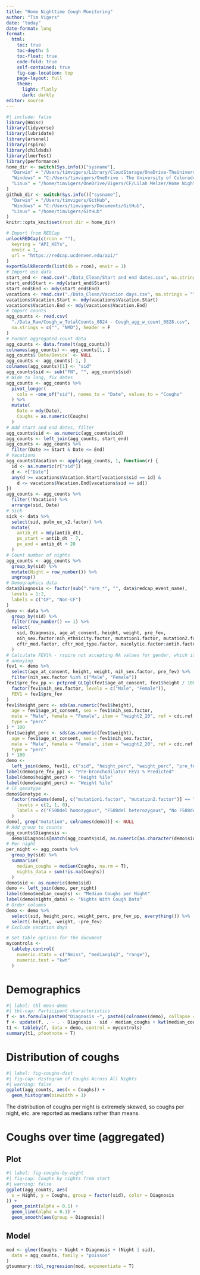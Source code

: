 ```yaml
---
title: "Home Nighttime Cough Monitoring"
author: "Tim Vigers"
date: "today"
date-format: long
format:
  html:
    toc: true
    toc-depth: 5
    toc-float: true
    code-fold: true
    self-contained: true
    fig-cap-location: top
    page-layout: full
    theme:
      light: flatly
      dark: darkly
editor: source
---
```


```r
#| include: false
library(Hmisc)
library(tidyverse)
library(lubridate)
library(arsenal)
library(rspiro)
library(childsds)
library(lmerTest)
library(performance)
home_dir <- switch(Sys.info()["sysname"],
  "Darwin" = "/Users/timvigers/Library/CloudStorage/OneDrive-TheUniversityofColoradoDenver/Vigers/CF/Lilah Melzer/Home Nighttime Cough Monitoring",
  "Windows" = "C:/Users/timvigers/OneDrive - The University of Colorado Denver/Vigers/CF/Lilah Melzer/Home Nighttime Cough Monitoring",
  "Linux" = "/home/timvigers/OneDrive/Vigers/CF/Lilah Melzer/Home Nighttime Cough Monitoring"
)
github_dir <- switch(Sys.info()["sysname"],
  "Darwin" = "/Users/timvigers/GitHub",
  "Windows" = "C:/Users/timvigers/Documents/GitHub",
  "Linux" = "/home/timvigers/GitHub"
)
knitr::opts_knit$set(root.dir = home_dir)
```

```r
# Import from REDCap
unlockREDCap(c(rcon = ""),
  keyring = "API_KEYs",
  envir = 1,
  url = "https://redcap.ucdenver.edu/api/"
)
exportBulkRecords(list(db = rcon), envir = 1)
# Import use data
start_end <- read.csv("./Data_Clean/Start and end dates.csv", na.strings = "")
start_end$Start <- mdy(start_end$Start)
start_end$End <- mdy(start_end$End)
vacations <- read.csv("./Data_Clean/Vacation days.csv", na.strings = "")
vacations$Vacation.Start <- mdy(vacations$Vacation.Start)
vacations$Vacation.End <- mdy(vacations$Vacation.End)
# Import counts
agg_counts <- read.csv(
  "./Data_Raw/Cough_w_TotalCounts_0824 - Cough_agg_w_count_0828.csv",
  na.strings = c("", "NMD"), header = F
)
# Format aggregated count data
agg_counts <- data.frame(t(agg_counts))
colnames(agg_counts) <- agg_counts[1, ]
agg_counts$`Date/Device` <- NULL
agg_counts <- agg_counts[-1, ]
colnames(agg_counts)[1] <- "sid"
agg_counts$sid <- sub("FN", "", agg_counts$sid)
# Wide to long, fix dates
agg_counts <- agg_counts %>%
  pivot_longer(
    cols = -one_of("sid"), names_to = "Date", values_to = "Coughs"
  ) %>%
  mutate(
    Date = mdy(Date),
    Coughs = as.numeric(Coughs)
  )
# Add start and end dates, filter
agg_counts$sid <- as.numeric(agg_counts$sid)
agg_counts <- left_join(agg_counts, start_end)
agg_counts <- agg_counts %>%
  filter(Date >= Start & Date <= End)
# Vacations
agg_counts$Vacation <- apply(agg_counts, 1, function(r) {
  id <- as.numeric(r["sid"])
  d <- r["Date"]
  any(d >= vacations$Vacation.Start[vacations$sid == id] &
    d <= vacations$Vacation.End[vacations$sid == id])
})
agg_counts <- agg_counts %>%
  filter(!Vacation) %>%
  arrange(sid, Date)
# Sick
sick <- data %>%
  select(sid, pulm_ex_v2.factor) %>%
  mutate(
    antib_dt = mdy(antib_dt), 
    px_start = antib_dt - 7,
    px_end = antib_dt + 28
  )
# Count number of nights
agg_counts <- agg_counts %>%
  group_by(sid) %>%
  mutate(Night = row_number()) %>%
  ungroup()
# Demographics data
data$Diagnosis <- factor(sub(".*arm_*", "", data$redcap_event_name),
  levels = 1:2,
  labels = c("CF", "Non-CF")
)
demo <- data %>%
  group_by(sid) %>%
  filter(row_number() == 1) %>%
  select(
    sid, Diagnosis, age_at_consent, height, weight, pre_fev,
    nih_sex.factor:nih_ethnicity.factor, mutation1.factor, mutation2.factor,
    cftr_mod.factor, cftr_mod_type.factor, mucolytic.factor:antih.factor
  )
# Calculate FEV1% - rspiro not accepting NA values for gender, which is really
# annoying
fev1 <- demo %>%
  select(age_at_consent, height, weight, nih_sex.factor, pre_fev) %>%
  filter(nih_sex.factor %in% c("Male", "Female"))
fev1$pre_fev_pp <- pctpred_GLIgl(fev1$age_at_consent, fev1$height / 100,
  factor(fev1$nih_sex.factor, levels = c("Male", "Female")),
  FEV1 = fev1$pre_fev
)
fev1$height_perc <- sds(as.numeric(fev1$height),
  age = fev1$age_at_consent, sex = fev1$nih_sex.factor,
  male = "Male", female = "Female", item = "height2_20", ref = cdc.ref,
  type = "perc"
) * 100
fev1$weight_perc <- sds(as.numeric(fev1$weight),
  age = fev1$age_at_consent, sex = fev1$nih_sex.factor,
  male = "Male", female = "Female", item = "weight2_20", ref = cdc.ref,
  type = "perc"
) * 100
demo <-
  left_join(demo, fev1[, c("sid", "height_perc", "weight_perc", "pre_fev_pp")])
label(demo$pre_fev_pp) <- "Pre-bronchodilator FEV1 % Predicted"
label(demo$height_perc) <- "Height %ile"
label(demo$weight_perc) <- "Weight %ile"
# CF genotype
demo$Genotype <-
  factor(rowSums(demo[, c("mutation1.factor", "mutation2.factor")] == "F508del"),
    levels = c(2, 1, 0),
    labels = c("F508del homozygous", "F508del heterozygous", "No F508del")
  )
demo[, grep("mutation", colnames(demo))] <- NULL
# Add group to counts
agg_counts$Diagnosis <-
  demo$Diagnosis[match(agg_counts$sid, as.numeric(as.character(demo$sid)))]
# Per night
per_night <- agg_counts %>%
  group_by(sid) %>%
  summarise(
    median_coughs = median(Coughs, na.rm = T),
    nights_data = sum(!is.na(Coughs))
  )
demo$sid <- as.numeric(demo$sid)
demo <- left_join(demo, per_night)
label(demo$median_coughs) <- "Median Coughs per Night"
label(demo$nights_data) <- "Nights With Cough Data"
# Order columns
demo <- demo %>%
  select(sid, height_perc, weight_perc, pre_fev_pp, everything()) %>%
  select(-height, -weight, -pre_fev)
# Exclude vacation days

# Set table options for the document
mycontrols <-
  tableby.control(
    numeric.stats = c("Nmiss", "medianq1q3", "range"),
    numeric.test = "kwt"
  )
```

# Demographics

```r
#| label: tbl-mean-demo
#| tbl-cap: Participant characteristics
f <- as.formula(paste0("Diagnosis ~", paste0(colnames(demo), collapse = "+")))
f <- update(f, . ~ . - Diagnosis - sid - median_coughs + kwt(median_coughs))
t1 <- tableby(f, data = demo, control = mycontrols)
summary(t1, pfootnote = T)
```

# Distribution of coughs

```r
#| label: fig-coughs-dist
#| fig-cap: Histogram of Coughs Across All Nights
#| warning: false
ggplot(agg_counts, aes(x = Coughs)) +
  geom_histogram(binwidth = 1)
```

The distribution of coughs per night is extremely skewed, so coughs per night, etc. are reported as medians rather than means.

# Coughs over time (aggregated)

## Plot

```r
#| label: fig-coughs-by-night
#| fig-cap: Coughs by nights from start
#| warning: false
ggplot(agg_counts, aes(
  x = Night, y = Coughs, group = factor(sid), color = Diagnosis
)) +
  geom_point(alpha = 0.1) +
  geom_line(alpha = 0.1) +
  geom_smooth(aes(group = Diagnosis))
```

## Model

```r
mod <- glmer(Coughs ~ Night + Diagnosis + (Night | sid),
  data = agg_counts, family = "poisson"
)
gtsummary::tbl_regression(mod, exponentiate = T)
```
